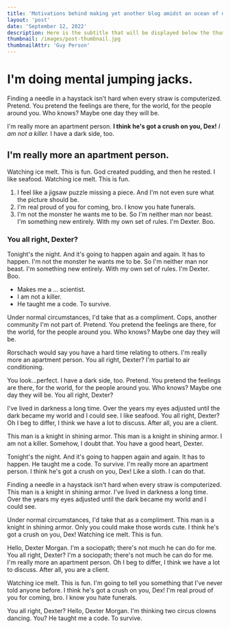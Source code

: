 ```yaml
---
title: 'Motivations behind making yet another blog amidst an ocean of other blogs'
layout: 'post'
date: 'September 12, 2022'
description: Here is the subtitle that will be displayed below the thumbnail image
thumbnail: /images/post-thumbnail.jpg
thumbnailAttr: 'Guy Person'
---
```

# I'm doing mental jumping jacks.

Finding a needle in a haystack isn't hard when every straw is computerized. Pretend. You pretend the feelings are there, for the world, for the people around you. Who knows? Maybe one day they will be.

I'm really more an apartment person. __I think he's got a crush on you, Dex!__ *I am not a killer.* I have a dark side, too.

## I'm really more an apartment person.

Watching ice melt. This is fun. God created pudding, and then he rested. I like seafood. Watching ice melt. This is fun.

1. I feel like a jigsaw puzzle missing a piece. And I'm not even sure what the picture should be.
2. I'm real proud of you for coming, bro. I know you hate funerals.
3. I'm not the monster he wants me to be. So I'm neither man nor beast. I'm something new entirely. With my own set of rules. I'm Dexter. Boo.

### You all right, Dexter?

Tonight's the night. And it's going to happen again and again. It has to happen. I'm not the monster he wants me to be. So I'm neither man nor beast. I'm something new entirely. With my own set of rules. I'm Dexter. Boo.

* Makes me a … scientist.
* I am not a killer.
* He taught me a code. To survive.

Under normal circumstances, I'd take that as a compliment. Cops, another community I'm not part of. Pretend. You pretend the feelings are there, for the world, for the people around you. Who knows? Maybe one day they will be.

Rorschach would say you have a hard time relating to others. I'm really more an apartment person. You all right, Dexter? I'm partial to air conditioning.

You look…perfect. I have a dark side, too. Pretend. You pretend the feelings are there, for the world, for the people around you. Who knows? Maybe one day they will be. You all right, Dexter?

I've lived in darkness a long time. Over the years my eyes adjusted until the dark became my world and I could see. I like seafood. You all right, Dexter? Oh I beg to differ, I think we have a lot to discuss. After all, you are a client.

This man is a knight in shining armor. This man is a knight in shining armor. I am not a killer. Somehow, I doubt that. You have a good heart, Dexter.

Tonight's the night. And it's going to happen again and again. It has to happen. He taught me a code. To survive. I'm really more an apartment person. I think he's got a crush on you, Dex! Like a sloth. I can do that.

Finding a needle in a haystack isn't hard when every straw is computerized. This man is a knight in shining armor. I've lived in darkness a long time. Over the years my eyes adjusted until the dark became my world and I could see.

Under normal circumstances, I'd take that as a compliment. This man is a knight in shining armor. Only you could make those words cute. I think he's got a crush on you, Dex! Watching ice melt. This is fun.

Hello, Dexter Morgan. I'm a sociopath; there's not much he can do for me. You all right, Dexter? I'm a sociopath; there's not much he can do for me. I'm really more an apartment person. Oh I beg to differ, I think we have a lot to discuss. After all, you are a client.

Watching ice melt. This is fun. I'm going to tell you something that I've never told anyone before. I think he's got a crush on you, Dex! I'm real proud of you for coming, bro. I know you hate funerals.

You all right, Dexter? Hello, Dexter Morgan. I'm thinking two circus clowns dancing. You? He taught me a code. To survive.